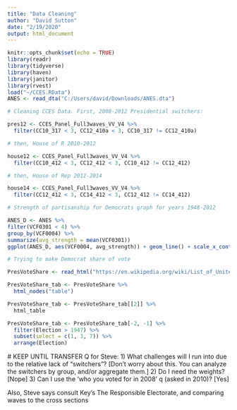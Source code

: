 ```yaml
---
title: "Data Cleaning"
author: "David Sutton"
date: "2/19/2020"
output: html_document
---
```


```r
knitr::opts_chunk$set(echo = TRUE)
library(readr)
library(tidyverse)
library(haven)
library(janitor)
library(rvest)
load("~/CCES.RData")
ANES <- read_dta("C:/Users/david/Downloads/ANES.dta")
```


```r
# Cleaning CCES Data. First, 2008-2012 Presidential switchers:

pres12 <- CCES_Panel_Full3waves_VV_V4 %>%
  filter(CC10_317 < 3, CC12_410a < 3, CC10_317 != CC12_410a)

# then, House of R 2010-2012

house12 <- CCES_Panel_Full3waves_VV_V4 %>%
  filter(CC10_412 < 3, CC12_412 < 3, CC10_412 != CC12_412)

# then, House of Rep 2012-2014

house14 <- CCES_Panel_Full3waves_VV_V4 %>%
  filter(CC12_412 < 3, CC14_412 < 3, CC12_412 != CC14_412)
```



```r

# Strength of partisanship for Democrats graph for years 1948-2012

ANES_D <- ANES %>%
filter(VCF0301 < 4) %>%
group_by(VCF0004) %>%
summarize(avg_strength = mean(VCF0301))
ggplot(ANES_D, aes(VCF0004, avg_strength)) + geom_line() + scale_x_continuous(breaks=c(1948, 1956, 1964, 1972, 1980, 1988, 1996, 2004, 2012), labels = c(1948, 1956, 1964, 1972, 1980, 1988, 1996, 2004, 2012), limits=c(1948,2012))+ scale_y_continuous(limits=c(1,3)) + labs(title = "Strength of Partisanship for Democrats, 1948-2012")

# Trying to make Democrat share of vote

PresVoteShare <- read_html("https://en.wikipedia.org/wiki/List_of_United_States_presidential_elections_by_popular_vote_margin")

PresVoteShare_tab <- PresVoteShare %>%
  html_nodes("table")

PresVoteShare_tab <- PresVoteShare_tab[[2]] %>%
  html_table

PresVoteShare_tab <- PresVoteShare_tab[-2, -1] %>%
  filter(Election > 1947) %>%
  subset(select = c(1, 3, 7)) %>%
  arrange(Election)
```
 
 # KEEP UNTIL TRANSFER
 Q for Steve:
1) What challenges will I run into due to the relative lack of "switchers"? [Don't worry about this. You can analyze the switchers by group, and/or aggregate them.]
2) Do I need the weights? [Nope]
3) Can I use the 'who you voted for in 2008' q (asked in 2010)? [Yes]

Also, Steve says consult Key's The Responsible Electorate, and comparing waves to the cross sections

